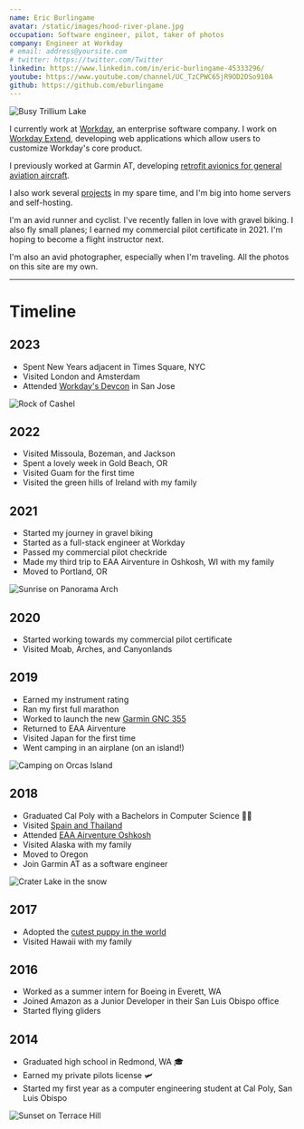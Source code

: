 ```yaml
---
name: Eric Burlingame
avatar: /static/images/hood-river-plane.jpg
occupation: Software engineer, pilot, taker of photos
company: Engineer at Workday
# email: address@yoursite.com
# twitter: https://twitter.com/Twitter
linkedin: https://www.linkedin.com/in/eric-burlingame-45333296/
youtube: https://www.youtube.com/channel/UC_TzCPWC65jR9OD2DSo910A
github: https://github.com/eburlingame
---
```


![Busy Trillium Lake](84a474651824417895017f10eaa8edb6_large.webp)

I currently work at [Workday](https://www.workday.com/), an enterprise software company. I work on [Workday Extend](https://www.workday.com/en-us/pages/workday-cloud-platform-apps.html), developing web applications which allow users to customize Workday's core product.

I previously worked at Garmin AT, developing [retrofit avionics for general aviation aircraft](https://buy.garmin.com/en-US/US/cInTheAir-c582-p1.html).

I also work several [projects](/projects) in my spare time, and I'm big into home servers and self-hosting.

I'm an avid runner and cyclist. I've recently fallen in love with gravel biking. I also fly small planes; I earned my commercial pilot certificate in 2021. I'm hoping to become a flight instructor next.

I'm also an avid photographer, especially when I'm traveling. All the photos on this site are my own.

---

# Timeline

## 2023

- Spent New Years adjacent in Times Square, NYC
- Visited London and Amsterdam
- Attended [Workday's Devcon](https://www.workday.com/en-us/company/latest/events-webinars/devcon.html) in San Jose

![Rock of Cashel](b3f8cfb94e064ec2a58e54941279a8e4_large.webp)

## 2022

- Visited Missoula, Bozeman, and Jackson
- Spent a lovely week in Gold Beach, OR
- Visited Guam for the first time
- Visited the green hills of Ireland with my family

## 2021

- Started my journey in gravel biking
- Started as a full-stack engineer at Workday
- Passed my commercial pilot checkride
- Made my third trip to EAA Airventure in Oshkosh, WI with my family
- Moved to Portland, OR

![Sunrise on Panorama Arch](35ab156828b54db1bf0d23d39ab93068_large.webp)

## 2020

- Started working towards my commercial pilot certificate
- Visited Moab, Arches, and Canyonlands

## 2019

- Earned my instrument rating
- Ran my first full marathon
- Worked to launch the new [Garmin GNC 355](https://buy.garmin.com/en-US/US/p/689774/)
- Returned to EAA Airventure
- Visited Japan for the first time
- Went camping in an airplane (on an island!)

![Camping on Orcas Island](b0dd68fc498e4c3a9b91918cfbd8fa7e_large.webp)

## 2018

- Graduated Cal Poly with a Bachelors in Computer Science 👨‍🎓
- Visited [Spain and Thailand](/blog/spailand-pt-1)
- Attended [EAA Airventure Oshkosh](/blog/oshkosh-2018)
- Visited Alaska with my family
- Moved to Oregon
- Join Garmin AT as a software engineer

![Crater Lake in the snow](39cbf88b178b47a7ae63b2bf75712e35_large.webp)

## 2017

- Adopted the [cutest puppy in the world](https://www.instagram.com/diggyazaleaofficial/)
- Visited Hawaii with my family

## 2016

- Worked as a summer intern for Boeing in Everett, WA
- Joined Amazon as a Junior Developer in their San Luis Obispo office
- Started flying gliders

## 2014

- Graduated high school in Redmond, WA 🎓
- Earned my private pilots license 🛩️
- Started my first year as a computer engineering student at Cal Poly, San Luis Obispo

![Sunset on Terrace Hill](8c6e28408313428d8cfe7cab42520d84_large.webp)
